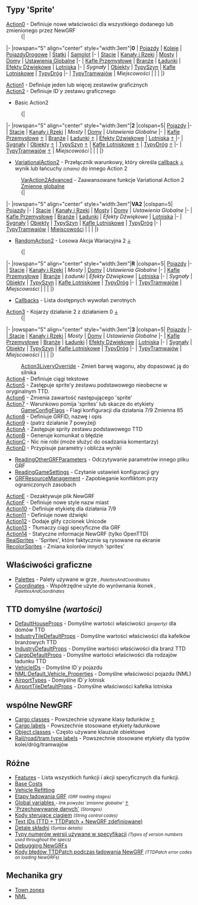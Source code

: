 {{pl/Development/NewGRF/inne strony|en=newgrf-specs.tt-wiki.net/wiki/Main_Page
|pl=pl/Development/NewGRF/NFO Specs/Main Page
}}
<!--<div style="float: right; border: 1px solid #c7c8fe; background-color: #EEE; padding:0px;">
<div style="display:inline-block; height: 3em; width: 26px; text-align:center;">
<!-- === Link do strony oryginalnej =========== --><!--
[[File:en/Flag.png|link=http://newgrf-specs.tt-wiki.net/wiki/Main_Page | alt=en | 22x16px | frameless]]<br/>
[http://newgrf-specs.tt-wiki.net/wiki/Main_Page EN]
</div>
<!-- === Link do strony Polskiej =========== --><!--
<div style="display:inline-block; height: 3em; width: 26px; text-align:center;">[[File:pl/Flag.png|link={{PAGENAME}}<!--/Pl--><!-- | alt=pl | 22x16px | frameless]]<br/>
[[{{PAGENAME}}<!--/Pl--><!--|PL]] </div>
<!-- === Link do strony głównej =========== --><!--
<div style="display:inline-block; height: 3em; width: 26px; text-align:center;">
[[File:en/Openttd.ico.png|link=Strona główna/Pl| 22x21px | frameless]]<br/>[[Strona główna/Pl|gł]] </div> </div>
[[Category:Artykuły w języku polskim/Pl]]-->

<!--
{{Other_languages
|en=<!--<span class="plainlinks">[http://newgrf-specs.tt-wiki.net/wiki/Main_Page en]</span><br>--><!--http://newgrf-specs.tt-wiki.net/wiki/Main_Page<br>
<!--|<br>--><!--
|language_page=pl
<!--|no=0--><!--
|pl = ExtraZi/specs.tt
}}-->

== Typy 'Sprite' ==
;[[pl/Development/NewGRF/NFO Specs/Action0/Main Page | Action0]] - Definiuje nowe właściwości dla wszystkiego dodanego lub zmienionego przez NewGRF
:{| 
|-
|rowspan="5" align="center" style="width:3em"|'''0'''
| [[pl/Development/NewGRF/NFO Specs/Action0/Vehicles| Pojazdy]]
| [[pl/Development/NewGRF/NFO Specs/Action0/Vehicles/Trains| Koleje]]
| [[pl/Development/NewGRF/NFO Specs/Action0/Vehicles/RoadVehicles| PojazdyDrogowe]]
| [[pl/Development/NewGRF/NFO Specs/Action0/Vehicles/Ships| Statki]]
| [[pl/Development/NewGRF/NFO Specs/Action0/Vehicles/Planes| Samolot]]
|-
| [[pl/Development/NewGRF/NFO Specs/Action0/Stations| Stacje]]
| [[pl/Development/NewGRF/NFO Specs/Action0/Canals| Kanały i Rzeki]]
| [[pl/Development/NewGRF/NFO Specs/Action0/Bridges| Mosty]]
| [[pl/Development/NewGRF/NFO Specs/Action0/Houses| Domy]]
| [[pl/Development/NewGRF/NFO Specs/Action0/Global Settings| Ustawienia Globalne]]
|-
| [[pl/Development/NewGRF/NFO Specs/Action0/Industry Tiles| Kafle Przemysłowe]]
| [[pl/Development/NewGRF/NFO Specs/Action0/Industries| Branże]]
| <span id=cargos></span>[[pl/Development/NewGRF/NFO Specs/Action0/Cargos| Ładunki]]
| [[pl/Development/NewGRF/NFO Specs/Action0/Sound Effects| Efekty Dźwiękowe]]
| [[pl/Development/NewGRF/NFO Specs/Action0/Airports| Lotniska]]
|-
| ''Sygnały''
| [[pl/Development/NewGRF/NFO Specs/Action0/Objects| Obiekty]]
| [[pl/Development/NewGRF/NFO Specs/Action0/Railtypes| TypySzyn]]
| [[pl/Development/NewGRF/NFO Specs/Action0/Airport Tiles| Kafle Lotniskowe]]
| [[pl/Development/NewGRF/NFO Specs/Action0/Roadtypes| TypyDróg]]
|-
| [[pl/Development/NewGRF/NFO Specs/Action0/Tramtypes| TypyTramwajów]]
| ''Miejscowości''
|
|
|
|}
;[[pl/Development/NewGRF/NFO Specs/Action1| Action1]] - Definiuje jeden lub więcej zestawów graficznych
;[[pl/Development/NewGRF/NFO Specs/Action2/Main Page| Action2]] - Definiuje ID`''y'' zestawu graficznego
* Basic Action2
:{| 
|-
|rowspan="5" align="center" style="width:3em"|'''2'''
|colspan=5| [[pl/Development/NewGRF/NFO Specs/Action2/Vehicles| Pojazdy]]
|-
| [[pl/Development/NewGRF/NFO Specs/Action2/Stations| Stacje]]
| <span id='single-set'></span>[[pl/Development/NewGRF/NFO Specs/Action2/Single Set| Kanały i Rzeki]]
| ''Mosty''
| <span id='sprite-Layout'></span>[[pl/Development/NewGRF/NFO Specs/Action2/Sprite Layout| Domy]]
| ''Ustawienia Globalne''
|-
| [[pl/Development/NewGRF/NFO Specs/Action2/Sprite Layout| Kafle Przemysłowe]] <small>[[#sprite-layout|↑]]</small>
| [[pl/Development/NewGRF/NFO Specs/Action2/Industries| Branże]]
| [[pl/Development/NewGRF/NFO Specs/Action2/Single Set| Ładunki]] <small>[[#single-set|↑]]</small>
| [[pl/Development/NewGRF/NFO Specs/Action2/Only Callback Failure| Efekty Dźwiękowe]]
| [[pl/Development/NewGRF/NFO Specs/Action2/Single Set| Lotniska]] <small>[[#single-set|↑]]</small>
|-
| [[pl/Development/NewGRF/NFO Specs/Action2/Only Callback Failure| Sygnały]]
| [[pl/Development/NewGRF/NFO Specs/Action2/Sprite Layout| Obiekty]] <small>[[#sprite-layout|↑]]</small>
| [[pl/Development/NewGRF/NFO Specs/Action2/Single Set| TypySzyn]] <small>[[#single-set|↑]]</small>
| [[pl/Development/NewGRF/NFO Specs/Action2/Sprite Layout| Kafle Lotniskowe]] <small>[[#sprite-layout|↑]]</small>
| [[pl/Development/NewGRF/NFO Specs/Action2/Single Set| TypyDróg]] <small>[[#single-set|↑]]</small>
|-
| [[pl/Development/NewGRF/NFO Specs/Action2/Single Set| TypyTramwajów]] <small>[[#single-set|↑]]</small>
| ''Miejscowości''
|
|
|
|}
* [[pl/Development/NewGRF/NFO Specs/VariationalAction2/Main Page| VariationalAction2]] - Przełącznik warunkowy, który określa [[pl/Development/NewGRF/NFO Specs/Callback/Main Page| callback]] <small>[[#cb|↓]]</small> wynik lub łańcuchy <small>''(chains)''</small> do innego Action 2
: [[pl/Development/NewGRF/NFO Specs/VarAction2Advanced| VarAction2Advanced]] - Zaawansowane funkcje Variational Action 2
: <span id=globalvar></span>[[pl/Development/NewGRF/NFO Specs/GlobalVariables| Zmienne globalne]]
:{| 
|-
|rowspan="5" align="center" style="width:3em"|'''VA2'''
|colspan=5| [[pl/Development/NewGRF/NFO Specs/VariationalAction2/Vehicles| Pojazdy]]
|-
| [[pl/Development/NewGRF/NFO Specs/VariationalAction2/Stations| Stacje]]
| [[pl/Development/NewGRF/NFO Specs/VariationalAction2/Canals| Kanały i Rzeki]]
| [[pl/Development/NewGRF/NFO Specs/VariationalAction2/Bridges| Mosty]]
| [[pl/Development/NewGRF/NFO Specs/VariationalAction2/Houses| Domy]]
| ''Ustawienia Globalne''
|-
| [[pl/Development/NewGRF/NFO Specs/VariationalAction2/Industry Tiles| Kafle Przemysłowe]]
| [[pl/Development/NewGRF/NFO Specs/VariationalAction2/Industries| Branże]]
| [[pl/Development/NewGRF/NFO Specs/VariationalAction2/Cargos| Ładunki]]
| ''Efekty Dźwiękowe''
| [[pl/Development/NewGRF/NFO Specs/VariationalAction2/Airports| Lotniska]]
|-
| [[pl/Development/NewGRF/NFO Specs/VariationalAction2/Signals| Sygnały]]
| [[pl/Development/NewGRF/NFO Specs/VariationalAction2/Objects| Obiekty]]
| [[pl/Development/NewGRF/NFO Specs/VariationalAction2/Railtypes| TypySzyn]]
| [[pl/Development/NewGRF/NFO Specs/VariationalAction2/Airport Tiles| Kafle Lotniskowe]]
| [[pl/Development/NewGRF/NFO Specs/VariationalAction2/Roadtypes| TypyDróg]]
|-
| [[pl/Development/NewGRF/NFO Specs/VariationalAction2/Tramtypes| TypyTramwajów]]
| [[pl/Development/NewGRF/NFO Specs/VariationalAction2/Towns| Miejscowości]]
|
|
|
|}
* [[pl/Development/NewGRF/NFO Specs/RandomAction2| RandomAction2]] - Losowa Akcja Wariacyjna 2 <small>[[#randomAction2|↓]]</small>
:{| 
|-
|rowspan="5" align="center" style="width:3em"|'''R'''
|colspan=5| <span id=randomAction2></span>[[pl/Development/NewGRF/NFO Specs/RandomAction2#vehicles | Pojazdy]]
|-
| [[pl/Development/NewGRF/NFO Specs/RandomAction2#Stations| Stacje]]
| [[pl/Development/NewGRF/NFO Specs/RandomAction2#Canals| Kanały i Rzeki]]
| ''Mosty''
| [[pl/Development/NewGRF/NFO Specs/RandomAction2#Town_building_triggers| Domy]]
| ''Ustawienia Globalne''
|-
| [[pl/Development/NewGRF/NFO Specs/RandomAction2#Industry_tile_triggers| Kafle Przemysłowe]]
| [[pl/Development/NewGRF/NFO Specs/RandomAction2#Industry_tile_triggers| Branże]]
| ''Ładunki''
| ''Efekty Dźwiękowe''
| [[pl/Development/NewGRF/NFO Specs/RandomAction2#Stations| Lotniska]]
|-
| ''Sygnały''
| [[pl/Development/NewGRF/NFO Specs/RandomAction2#Objects| Obiekty]]
| [[pl/Development/NewGRF/NFO Specs/RandomAction2#Railtypes| TypySzyn]]
| [[pl/Development/NewGRF/NFO Specs/RandomAction2#Stations| Kafle Lotniskowe]]
| [[pl/Development/NewGRF/NFO Specs/RandomAction2#Roadtypes| TypyDróg]]
|-
| [[pl/Development/NewGRF/NFO Specs/RandomAction2#Tramtypes| TypyTramwajów]]
| ''Miejscowości''
|
|
|
|}

* <span id=cb></span>[[pl/Development/NewGRF/NFO Specs/Callback/Main Page| Callbacks]] - Lista dostępnych wywołań zwrotnych

;[[pl/Development/NewGRF/NFO Specs/Action3/Main Page| Action3]] - Kojarzy działanie 2 z działaniem 0 <small>[[#action3|↓]]</small>
:{| 
|-
|rowspan="5" align="center" style="width:3em"|'''3'''
|colspan=5|  <span id=action3></span>[[pl/Development/NewGRF/NFO Specs/Action3/Main Page| Pojazdy]] 
|-
|[[pl/Development/NewGRF/NFO Specs/Action3/Main Page| Stacje]]
| [[pl/Development/NewGRF/NFO Specs/Action3/Canals| Kanały i Rzeki]]
| ''Mosty''
| [[pl/Development/NewGRF/NFO Specs/Action3/Main Page| Domy]]
| ''Ustawienia Globalne''
|-
| [[pl/Development/NewGRF/NFO Specs/Action3/Main Page| Kafle Przemysłowe]]
| [[pl/Development/NewGRF/NFO Specs/Action3/Main Page| Branże]]
| [[pl/Development/NewGRF/NFO Specs/Action3/Main Page| Ładunki]]
| [[pl/Development/NewGRF/NFO Specs/Action3/Main Page| Efekty Dźwiękowe]]
| [[pl/Development/NewGRF/NFO Specs/Action3/Main Page| Lotniska]]
|-
| [[pl/Development/NewGRF/NFO Specs/Action3/Main Page| Sygnały]]
| [[pl/Development/NewGRF/NFO Specs/Action3/Main Page| Obiekty]]
| [[pl/Development/NewGRF/NFO Specs/Action3/Railtypes| TypySzyn]]
| [[pl/Development/NewGRF/NFO Specs/Action3/Main Page| Kafle Lotniskowe]]
| [[pl/Development/NewGRF/NFO Specs/Action3/Roadtypes| TypyDróg]]
|-
| [[pl/Development/NewGRF/NFO Specs/Action3/Tramtypes| TypyTramwajów]]
| ''Miejscowości''
|
|
|
|}
: [[pl/Development/NewGRF/NFO Specs/Action3LiveryOverride| Action3LiveryOverride]] - Zmień barwę wagonu, aby dopasować ją do silnika
;[[pl/Development/NewGRF/NFO Specs/Action4| Action4]] - Definiuje ciągi tekstowe
;[[pl/Development/NewGRF/NFO Specs/Action5| Action5]] - Zastępuje sprite'y zestawu podstawowego nieobecne w oryginalnym TTD.
;[[pl/Development/NewGRF/NFO Specs/Action6| Action6]] - Zmienia zawartość następującego 'sprite'
;[[pl/Development/NewGRF/NFO Specs/Action7| Action7]] - Warunkowo pomija 'sprites' lub skacze do etykiety
: [[pl/Development/NewGRF/NFO Specs/TTDPatchFlags| GameConfigFlags]] - Flagi konfiguracji dla działania 7/9 Zmienna 85
;[[pl/Development/NewGRF/NFO Specs/Action8| Action8]] - Definiuje GRFID, nazwę i opis
;[[pl/Development/NewGRF/NFO Specs/Action7| Action9]] - (patrz działanie 7 powyżej)
;[[pl/Development/NewGRF/NFO Specs/ActionA| ActionA]] - Zastępuje sprity zestawu podstawowego TTD
;[[pl/Development/NewGRF/NFO Specs/ActionB| ActionB]] - Generuje komunikat o błędzie
;[[pl/Development/NewGRF/NFO Specs/ActionC| ActionC]] - Nic nie robi (może służyć do osadzania komentarzy)
;[[pl/Development/NewGRF/NFO Specs/ActionD| ActionD]] - Przypisuje parametry i oblicza wyniki
* [[pl/Development/NewGRF/NFO Specs/ReadingOtherGRFParameters| ReadingOtherGRFParameters]] - Odczytywanie parametrów innego pliku GRF
* [[pl/Development/NewGRF/NFO Specs/ReadingPatchVariables| ReadingGameSettings]] - Czytanie ustawień konfiguracji gry
* [[pl/Development/NewGRF/NFO Specs/GRFResourceManagement| GRFResourceManagement]] - Zapobieganie konfliktom przy ograniczonych zasobach
;[[pl/Development/NewGRF/NFO Specs/ActionE| ActionE]] - Dezaktywuje plik NewGRF
;[[pl/Development/NewGRF/NFO Specs/ActionF| ActionF]] - Definiuje nowe style nazw miast
;[[pl/Development/NewGRF/NFO Specs/Action10| Action10]] - Definiuje etykietę dla działania 7/9
;[[pl/Development/NewGRF/NFO Specs/Action11| Action11]] - Definiuje nowe dźwięki
;[[pl/Development/NewGRF/NFO Specs/Action12| Action12]] - Dodaje glify czcionek Unicode
;[[pl/Development/NewGRF/NFO Specs/Action13| Action13]] - Tłumaczy ciągi specyficzne dla GRF
;[[pl/Development/NewGRF/NFO Specs/Action14| Action14]] - Statyczne informacje NewGRF (tylko OpenTTD)
;[[pl/Development/NewGRF/NFO Specs/RealSprites| RealSprites]] - 'Sprites', które faktycznie są rysowane na ekranie
;[[pl/Development/NewGRF/NFO Specs/RecolorSprites| RecolorSprites]] - Zmiana kolorów innych 'sprites'

== Właściwości graficzne ==
* [http://newgrf-specs.tt-wiki.net/wiki/PalettesAndCoordinates#Palettes Palettes] - Palety używane w grze <small>'', PalettesAndCoordinates''</small>
* [http://newgrf-specs.tt-wiki.net/wiki/PalettesAndCoordinates#Coordinates Coordinates] - Współrzędne użyte do wyrównania ikonek <small>'', PalettesAndCoordinates''</small>

== TTD domyślne ''(wartości)''==
* [[pl/Development/NewGRF/NFO Specs/DefaultHouseProps| DefaultHouseProps]] - Domyślne wartości właściwości <small>''(property)''</small> dla domów TTD
* [[pl/Development/NewGRF/NFO Specs/IndustryTileDefaultProps| IndustryTileDefaultProps]] - Domyślne wartości właściwości dla kafelków branżowych TTD
* [[pl/Development/NewGRF/NFO Specs/IndustryDefaultProps| IndustryDefaultProps]] - Domyślne wartości właściwości dla branż TTD
* [[pl/Development/NewGRF/NFO Specs/CargoDefaultProps| CargoDefaultProps]] - Domyślne wartości właściwości dla rodzajów ładunku TTD
* [[pl/Development/NewGRF/NFO Specs/VehicleIDs| VehicleIDs]] - Domyślne ID`''y'' pojazdu
* [http://newgrf-specs.tt-wiki.net/wiki/NML:Default_Vehicle_Properties NML:Default_Vehicle_Properties] - Domyślne właściwości pojazdu (NML)
* [[pl/Development/NewGRF/NFO Specs/AirportTypes| AirportTypes]] - Domyślne ID`''y'' lotnisk
* [[pl/Development/NewGRF/NFO Specs/AirportTileDefaultProps| AirportTileDefaultProps]] - Domyślne właściwości kafelka lotniska

== wspólne NewGRF ==
* [[pl/Development/NewGRF/NFO Specs/Action0/Cargos#cargoclasses-16| Cargo classes]] - Powszechnie używane klasy ładunków <small>[[#cargos|↑]]</small>
* [[pl/Development/NewGRF/NFO Specs/CargoTypes| Cargo labels]] - Powszechnie stosowane etykiety ładunkowe
* [[pl/Development/NewGRF/NFO Specs/ObjectLabels| Object classes]] - Często używane klauzule obiektowe
* [[pl/Development/NewGRF/NFO Specs/TracktypeLabels| Rail/road/tram type labels]] - Powszechnie stosowane etykiety dla typów kolei/dróg/tramwajów

== Różne ==
* [[pl/Development/NewGRF/NFO Specs/Features| Features]] - Lista wszystkich funkcji i akcji specyficznych dla funkcji.
* [[pl/Development/NewGRF/NFO Specs/BaseCosts| Base Costs]]
* [[pl/Development/NewGRF/NFO Specs/VehicleRefitting| Vehicle Refitting]]
* [[pl/Development/NewGRF/NFO Specs/GrfLoadingStages| Etapy ładowania GRF]] <small>''(GRF loading stages)''</small>
* [[pl/Development/NewGRF/NFO Specs/GlobalVariables| Global variables ]] <small>'' - link powyżej 'zmienne globalne' '' [[#globalvar|↑]]</small>
* [[pl/Development/NewGRF/NFO Specs/Storages| 'Przechowywanie danych']] <small>''(Storages)''</small>
* [[pl/Development/NewGRF/NFO Specs/StringCodes| Kody sterujące ciągiem]] <small>''(String control codes)''</small>
* [[pl/Development/NewGRF/NFO Specs/TextIDs| Text IDs (TTD + TTDPatch + NewGRF zdefiniowane)]]
* [[pl/Development/NewGRF/NFO Specs/GRFActionsDetailed| Detale składni]] <small>''(Syntax details)''</small>
* [[pl/Development/NewGRF/NFO Specs/Version numbers| Typy numerów wersji używane w specyfikacji]] <small>''(Types of version numbers used throughout the specs)''</small>
* [http://newgrf-specs.tt-wiki.net/wiki/DebuggingGRFCode Debugging NewGRFs]
* [http://newgrf-specs.tt-wiki.net/wiki/SpriteErrors Kody błędów TTDPatch podczas ładowania NewGRF] <small>''(TTDPatch error codes on loading NewGRFs)''</small>

== Mechanika gry ==
* [[pl/Development/NewGRF/NFO Specs/TownZones| Town zones]]
* [http://newgrf-specs.tt-wiki.net/wiki/NMLMain NML]